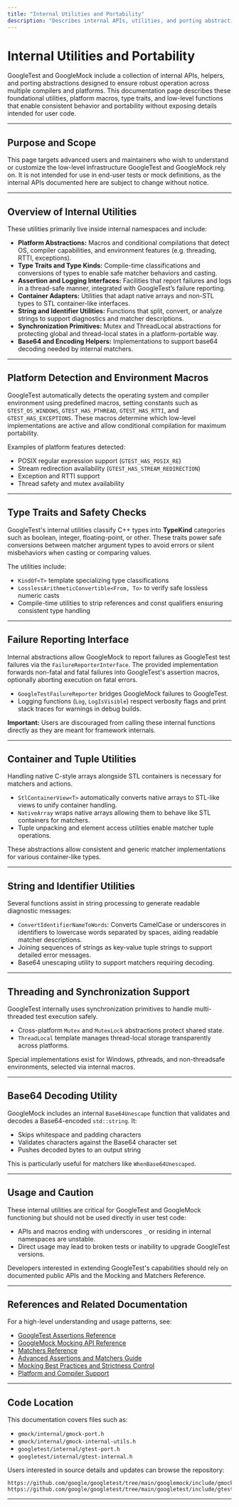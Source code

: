 ```yaml
---
title: "Internal Utilities and Portability"
description: "Describes internal APIs, utilities, and porting abstractions that ensure GoogleTest and GoogleMock work reliably across compilers and platforms. Includes platform macros, type traits, and low-level utilities important for maintaining/customizing test infra."
---
```


# Internal Utilities and Portability

GoogleTest and GoogleMock include a collection of internal APIs, helpers, and porting abstractions designed to ensure robust operation across multiple compilers and platforms. This documentation page describes these foundational utilities, platform macros, type traits, and low-level functions that enable consistent behavior and portability without exposing details intended for user code.

---

## Purpose and Scope

This page targets advanced users and maintainers who wish to understand or customize the low-level infrastructure GoogleTest and GoogleMock rely on. It is not intended for use in end-user tests or mock definitions, as the internal APIs documented here are subject to change without notice.

---

## Overview of Internal Utilities

These utilities primarily live inside internal namespaces and include:

- **Platform Abstractions:** Macros and conditional compilations that detect OS, compiler capabilities, and environment features (e.g. threading, RTTI, exceptions).
- **Type Traits and Type Kinds:** Compile-time classifications and conversions of types to enable safe matcher behaviors and casting.
- **Assertion and Logging Interfaces:** Facilities that report failures and logs in a thread-safe manner, integrated with GoogleTest’s failure reporting.
- **Container Adapters:** Utilities that adapt native arrays and non-STL types to STL container-like interfaces.
- **String and Identifier Utilities:** Functions that split, convert, or analyze strings to support diagnostics and matcher descriptions.
- **Synchronization Primitives:** Mutex and ThreadLocal abstractions for protecting global and thread-local states in a platform-portable way.
- **Base64 and Encoding Helpers:** Implementations to support base64 decoding needed by internal matchers.

---

## Platform Detection and Environment Macros

GoogleTest automatically detects the operating system and compiler environment using predefined macros, setting constants such as `GTEST_OS_WINDOWS`, `GTEST_HAS_PTHREAD`, `GTEST_HAS_RTTI`, and `GTEST_HAS_EXCEPTIONS`. These macros determine which low-level implementations are active and allow conditional compilation for maximum portability.

Examples of platform features detected:
- POSIX regular expression support (`GTEST_HAS_POSIX_RE`)
- Stream redirection availability (`GTEST_HAS_STREAM_REDIRECTION`)
- Exception and RTTI support
- Thread safety and mutex availability

---

## Type Traits and Safety Checks

GoogleTest's internal utilities classify C++ types into **TypeKind** categories such as boolean, integer, floating-point, or other. These traits power safe conversions between matcher argument types to avoid errors or silent misbehaviors when casting or comparing values.

The utilities include:

- `KindOf<T>` template specializing type classifications
- `LosslessArithmeticConvertible<From, To>` to verify safe lossless numeric casts
- Compile-time utilities to strip references and const qualifiers ensuring consistent type handling

---

## Failure Reporting Interface

Internal abstractions allow GoogleMock to report failures as GoogleTest test failures via the `FailureReporterInterface`. The provided implementation forwards non-fatal and fatal failures into GoogleTest's assertion macros, optionally aborting execution on fatal errors.

- `GoogleTestFailureReporter` bridges GoogleMock failures to GoogleTest.
- Logging functions (`Log`, `LogIsVisible`) respect verbosity flags and print stack traces for warnings in debug builds.

**Important:** Users are discouraged from calling these internal functions directly as they are meant for framework internals.

---

## Container and Tuple Utilities

Handling native C-style arrays alongside STL containers is necessary for matchers and actions.

- `StlContainerView<T>` automatically converts native arrays to STL-like views to unify container handling.
- `NativeArray` wraps native arrays allowing them to behave like STL containers for matchers.
- Tuple unpacking and element access utilities enable matcher tuple operations.

These abstractions allow consistent and generic matcher implementations for various container-like types.

---

## String and Identifier Utilities

Several functions assist in string processing to generate readable diagnostic messages:

- `ConvertIdentifierNameToWords`: Converts CamelCase or underscores in identifiers to lowercase words separated by spaces, aiding readable matcher descriptions.
- Joining sequences of strings as key-value tuple strings to support detailed error messages.
- Base64 unescaping utility to support matchers requiring decoding.

---

## Threading and Synchronization Support

GoogleTest internally uses synchronization primitives to handle multi-threaded test execution safely.

- Cross-platform `Mutex` and `MutexLock` abstractions protect shared state.
- `ThreadLocal` template manages thread-local storage transparently across platforms.

Special implementations exist for Windows, pthreads, and non-threadsafe environments, selected via internal macros.

---

## Base64 Decoding Utility

GoogleMock includes an internal `Base64Unescape` function that validates and decodes a Base64-encoded `std::string`. It:

- Skips whitespace and padding characters
- Validates characters against the Base64 character set
- Pushes decoded bytes to an output string

This is particularly useful for matchers like `WhenBase64Unescaped`.

---

## Usage and Caution

These internal utilities are critical for GoogleTest and GoogleMock functioning but should not be used directly in user test code:

- APIs and macros ending with underscores `_` or residing in internal namespaces are unstable.
- Direct usage may lead to broken tests or inability to upgrade GoogleTest versions.

Developers interested in extending GoogleTest's capabilities should rely on documented public APIs and the Mocking and Matchers Reference.

---

## References and Related Documentation

For a high-level understanding and usage patterns, see:

- [GoogleTest Assertions Reference](../api-reference/core-apis/assertions.md)
- [GoogleMock Mocking API Reference](../api-reference/core-apis/mocking.md)
- [Matchers Reference](../api-reference/core-apis/matchers.md)
- [Advanced Assertions and Matchers Guide](../../guides/writing-and-running-tests/advanced-assertions-matchers.mdx)
- [Mocking Best Practices and Strictness Control](../../guides/test-design-and-best-practices/mock-strictness-and-behavior.mdx)
- [Platform and Compiler Support](../../guides/integration-and-troubleshooting/platform-support.mdx)

---

## Code Location

This documentation covers files such as:

- `gmock/internal/gmock-port.h`
- `gmock/internal/gmock-internal-utils.h`
- `googletest/internal/gtest-port.h`
- `googletest/internal/gtest-internal.h`

Users interested in source details and updates can browse the repository:

```plaintext
https://github.com/google/googletest/tree/main/googlemock/include/gmock/internal
https://github.com/google/googletest/tree/main/googletest/include/gtest/internal
```

---